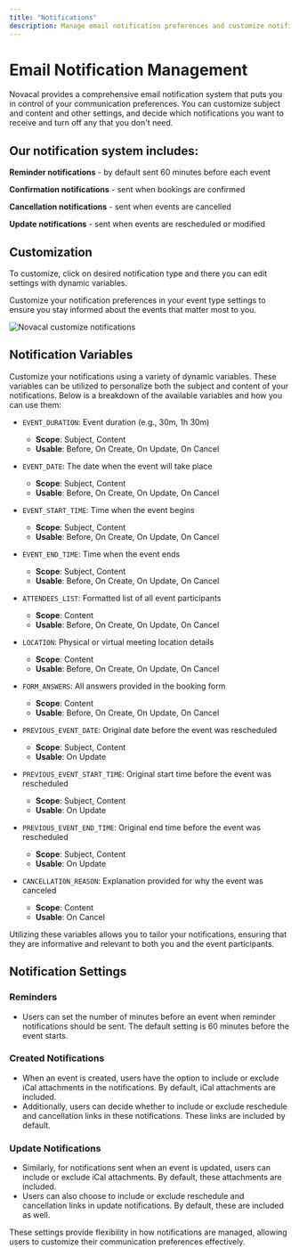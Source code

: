 ```yaml
---
title: "Notifications"
description: Manage email notification preferences and customize notification content for your event types.
---
```


# Email Notification Management

Novacal provides a comprehensive email notification system that puts you in control of your communication preferences. You can customize subject and content and other settings, and decide which notifications you want to receive and turn off any that you don't need.

## Our notification system includes:

**Reminder notifications** - by default sent 60 minutes before each event

**Confirmation notifications** - sent when bookings are confirmed

**Cancellation notifications** - sent when events are cancelled

**Update notifications** - sent when events are rescheduled or modified

## Customization

To customize, click on desired notification type and there you can edit settings with dynamic variables.

Customize your notification preferences in your event type settings to ensure you stay informed about the events that matter most to you.

<img
  src="/images/notification-before.png"
  alt="Novacal customize notifications"
/>

## Notification Variables

Customize your notifications using a variety of dynamic variables. These variables can be utilized to personalize both the subject and content of your notifications. Below is a breakdown of the available variables and how you can use them:

- `EVENT_DURATION`: Event duration (e.g., 30m, 1h 30m)

  - **Scope**: Subject, Content
  - **Usable**: Before, On Create, On Update, On Cancel

- `EVENT_DATE`: The date when the event will take place

  - **Scope**: Subject, Content
  - **Usable**: Before, On Create, On Update, On Cancel

- `EVENT_START_TIME`: Time when the event begins

  - **Scope**: Subject, Content
  - **Usable**: Before, On Create, On Update, On Cancel

- `EVENT_END_TIME`: Time when the event ends

  - **Scope**: Subject, Content
  - **Usable**: Before, On Create, On Update, On Cancel

- `ATTENDEES_LIST`: Formatted list of all event participants

  - **Scope**: Content
  - **Usable**: Before, On Create, On Update, On Cancel

- `LOCATION`: Physical or virtual meeting location details

  - **Scope**: Content
  - **Usable**: Before, On Create, On Update, On Cancel

- `FORM_ANSWERS`: All answers provided in the booking form

  - **Scope**: Content
  - **Usable**: Before, On Create, On Update, On Cancel

- `PREVIOUS_EVENT_DATE`: Original date before the event was rescheduled

  - **Scope**: Subject, Content
  - **Usable**: On Update

- `PREVIOUS_EVENT_START_TIME`: Original start time before the event was rescheduled

  - **Scope**: Subject, Content
  - **Usable**: On Update

- `PREVIOUS_EVENT_END_TIME`: Original end time before the event was rescheduled

  - **Scope**: Subject, Content
  - **Usable**: On Update

- `CANCELLATION_REASON`: Explanation provided for why the event was canceled
  - **Scope**: Content
  - **Usable**: On Cancel

Utilizing these variables allows you to tailor your notifications, ensuring that they are informative and relevant to both you and the event participants.

## Notification Settings

### Reminders

- Users can set the number of minutes before an event when reminder notifications should be sent. The default setting is 60 minutes before the event starts.

### Created Notifications

- When an event is created, users have the option to include or exclude iCal attachments in the notifications. By default, iCal attachments are included.
- Additionally, users can decide whether to include or exclude reschedule and cancellation links in these notifications. These links are included by default.

### Update Notifications

- Similarly, for notifications sent when an event is updated, users can include or exclude iCal attachments. By default, these attachments are included.
- Users can also choose to include or exclude reschedule and cancellation links in update notifications. By default, these are included as well.

These settings provide flexibility in how notifications are managed, allowing users to customize their communication preferences effectively.

